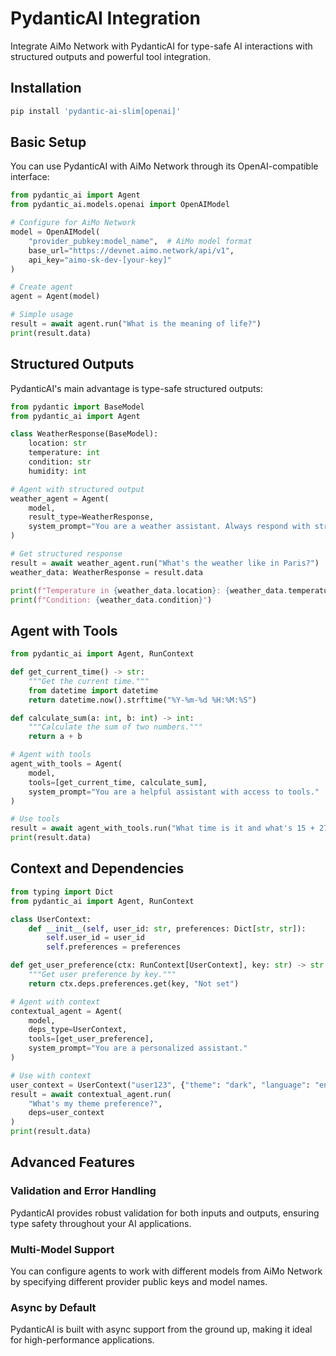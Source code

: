 # PydanticAI Integration

Integrate AiMo Network with PydanticAI for type-safe AI interactions with structured outputs and powerful tool integration.

## Installation

```bash
pip install 'pydantic-ai-slim[openai]'
```

## Basic Setup

You can use PydanticAI with AiMo Network through its OpenAI-compatible interface:

```python
from pydantic_ai import Agent
from pydantic_ai.models.openai import OpenAIModel

# Configure for AiMo Network
model = OpenAIModel(
    "provider_pubkey:model_name",  # AiMo model format
    base_url="https://devnet.aimo.network/api/v1",
    api_key="aimo-sk-dev-[your-key]"
)

# Create agent
agent = Agent(model)

# Simple usage
result = await agent.run("What is the meaning of life?")
print(result.data)
```

## Structured Outputs

PydanticAI's main advantage is type-safe structured outputs:

```python
from pydantic import BaseModel
from pydantic_ai import Agent

class WeatherResponse(BaseModel):
    location: str
    temperature: int
    condition: str
    humidity: int

# Agent with structured output
weather_agent = Agent(
    model,
    result_type=WeatherResponse,
    system_prompt="You are a weather assistant. Always respond with structured weather data."
)

# Get structured response
result = await weather_agent.run("What's the weather like in Paris?")
weather_data: WeatherResponse = result.data

print(f"Temperature in {weather_data.location}: {weather_data.temperature}°C")
print(f"Condition: {weather_data.condition}")
```

## Agent with Tools

```python
from pydantic_ai import Agent, RunContext

def get_current_time() -> str:
    """Get the current time."""
    from datetime import datetime
    return datetime.now().strftime("%Y-%m-%d %H:%M:%S")

def calculate_sum(a: int, b: int) -> int:
    """Calculate the sum of two numbers."""
    return a + b

# Agent with tools
agent_with_tools = Agent(
    model,
    tools=[get_current_time, calculate_sum],
    system_prompt="You are a helpful assistant with access to tools."
)

# Use tools
result = await agent_with_tools.run("What time is it and what's 15 + 27?")
print(result.data)
```

## Context and Dependencies

```python
from typing import Dict
from pydantic_ai import Agent, RunContext

class UserContext:
    def __init__(self, user_id: str, preferences: Dict[str, str]):
        self.user_id = user_id
        self.preferences = preferences

def get_user_preference(ctx: RunContext[UserContext], key: str) -> str:
    """Get user preference by key."""
    return ctx.deps.preferences.get(key, "Not set")

# Agent with context
contextual_agent = Agent(
    model,
    deps_type=UserContext,
    tools=[get_user_preference],
    system_prompt="You are a personalized assistant."
)

# Use with context
user_context = UserContext("user123", {"theme": "dark", "language": "en"})
result = await contextual_agent.run(
    "What's my theme preference?",
    deps=user_context
)
print(result.data)
```

## Advanced Features

### Validation and Error Handling

PydanticAI provides robust validation for both inputs and outputs, ensuring type safety throughout your AI applications.

### Multi-Model Support

You can configure agents to work with different models from AiMo Network by specifying different provider public keys and model names.

### Async by Default

PydanticAI is built with async support from the ground up, making it ideal for high-performance applications.

